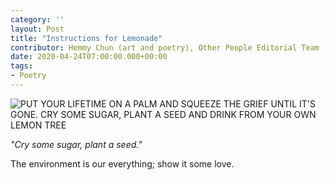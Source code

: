 ```yaml
---
category: ''
layout: Post
title: "Instructions for Lemonade"
contributor: Hemmy Chun (art and poetry), Other People Editorial Team (caption)
date: 2020-04-24T07:00:00.000+00:00
tags: 
- Poetry
---
```

<div class="center">
    <img src="/images/2020/instructions-for-lemonade-hemmy-chun.jpg"
        alt="PUT YOUR LIFETIME ON A PALM AND SQUEEZE THE GRIEF UNTIL IT'S GONE. CRY SOME SUGAR, PLANT A SEED AND DRINK FROM YOUR OWN LEMON TREE"
        class="w650" />
</div>


<p class="center"><em>"Cry some sugar, plant a seed."</em></p>

The environment is our everything; show it some love.